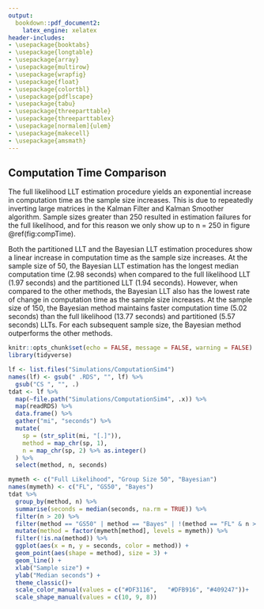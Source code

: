 ```yaml
---
output:
  bookdown::pdf_document2: 
    latex_engine: xelatex
header-includes:
- \usepackage{booktabs}
- \usepackage{longtable}
- \usepackage{array}
- \usepackage{multirow}
- \usepackage{wrapfig}
- \usepackage{float}
- \usepackage{colortbl}
- \usepackage{pdflscape}
- \usepackage{tabu}
- \usepackage{threeparttable}
- \usepackage{threeparttablex}
- \usepackage[normalem]{ulem}
- \usepackage{makecell}
- \usepackage{amsmath}
---
```



## Computation Time Comparison

The full likelihood LLT estimation procedure yields an exponential increase in computation time as the sample size increases. This is due to repeatedly inverting large matrices in the Kalman Filter and Kalman Smoother algorithm. Sample sizes greater than 250 resulted in estimation failures for the full likelihood, and for this reason we only show up to n = 250 in figure \@ref(fig:compTime).

Both the partitioned LLT and the Bayesian LLT estimation procedures show a linear increase in computation time as the sample size increases. At the sample size of 50, the Bayesian LLT estimation has the longest median computation time (2.98 seconds) when compared to the full likelihood LLT (1.97 seconds) and the partitioned LLT (1.94 seconds). However, when compared to the other methods, the Bayesian LLT also has the lowest rate of change in computation time as the sample size increases. At the sample size of 150, the Bayesian method maintains faster computation time (5.02 seconds) than the full likelihood (13.77 seconds) and partitioned (5.57 seconds) LLTs. For each subsequent sample size, the Bayesian method outperforms the other methods.

```r
knitr::opts_chunk$set(echo = FALSE, message = FALSE, warning = FALSE)
library(tidyverse)
```


```r
lf <- list.files("Simulations/ComputationSim4")
names(lf) <- gsub(" .RDS", "", lf) %>%
  gsub("CS ", "", .)
tdat <- lf %>% 
  map(~file.path("Simulations/ComputationSim4", .x)) %>%
  map(readRDS) %>%
  data.frame() %>%
  gather("mi", "seconds") %>%
  mutate(
    sp = (str_split(mi, "[.]")),
    method = map_chr(sp, 1),
    n = map_chr(sp, 2) %>% as.integer()
  ) %>%
  select(method, n, seconds)
```

```r
mymeth <- c("Full Likelihood", "Group Size 50", "Bayesian")
names(mymeth) <- c("FL", "GS50", "Bayes")
tdat %>%
  group_by(method, n) %>%
  summarise(seconds = median(seconds, na.rm = TRUE)) %>%
  filter(n > 20) %>%
  filter(method == "GS50" | method == "Bayes" | !(method == "FL" & n > 250)) %>%
  mutate(method = factor(mymeth[method], levels = mymeth)) %>%
  filter(!is.na(method)) %>%
  ggplot(aes(x = n, y = seconds, color = method)) +
  geom_point(aes(shape = method), size = 3) +
  geom_line() +
  xlab("Sample size") +
  ylab("Median seconds") +
  theme_classic()+
  scale_color_manual(values = c("#DF3116",   "#DFB916", "#409247"))+
  scale_shape_manual(values = c(10, 9, 8))
```



